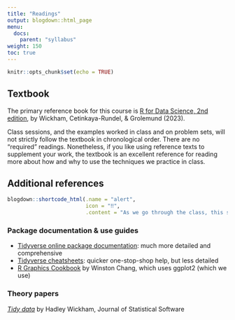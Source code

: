 ```yaml
---
title: "Readings"
output: blogdown::html_page
menu:
  docs:
    parent: "syllabus"
weight: 150
toc: true
---
```


```r
knitr::opts_chunk$set(echo = TRUE)
```

## Textbook

The primary reference book for this course is [R for Data Science, 2nd edition](https://r4ds.hadley.nz), by Wickham, Cetinkaya-Rundel, & Grolemund (2023).

Class sessions, and the examples worked in class and on problem sets, will not strictly follow the textbook in chronological order. There are no "required" readings. Nonetheless, if you like using reference texts to supplement your work, the textbook is an excellent reference for reading more about how and why to use the techniques we practice in class.

## Additional references

```r
blogdown::shortcode_html(.name = "alert",
                         icon = "‼️",
                         .content = "As we go through the class, this section will be updated with links to useful readings and resources.")
```

### Package documentation & use guides

- [Tidyverse online package documentation](https://www.tidyverse.org/packages/): much more detailed and comprehensive
- [Tidyverse cheatsheets](https://rstudio.github.io/cheatsheets/): quicker one-stop-shop help, but less detailed
- [R Graphics Cookbook](https://r-graphics.org) by Winston Chang, which uses ggplot2 (which we use)


### Theory papers

[_Tidy data_](https://vita.had.co.nz/papers/tidy-data.pdf) by Hadley Wickham, Journal of Statistical Software
